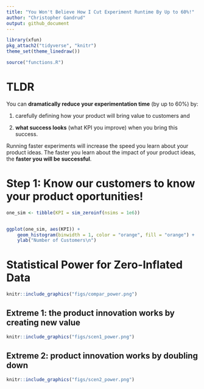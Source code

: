 ```yaml
---
title: "You Won't Believe How I Cut Experiment Runtime By Up to 60%!"
author: "Christopher Gandrud"
output: github_document
---
```


```r
library(xfun)
pkg_attach2("tidyverse", "knitr")
theme_set(theme_linedraw())

source("functions.R")
```

# TLDR

You can **dramatically reduce your experimentation time** (by up to 60%) by:

1.   carefully defining how your product will bring value to customers and

2.   **what success looks** (what KPI you improve) when you bring this success. 

Running faster experiments will increase the speed you learn about your product ideas. The faster you learn about the impact of your product ideas, the **faster you will be successful**.

# Step 1: Know our customers to know your product oportunities!

```r
one_sim <- tibble(KPI = sim_zeroinf(nsims = 1e6))


ggplot(one_sim, aes(KPI)) +
    geom_histogram(binwidth = 1, color = "orange", fill = "orange") +
    ylab("Number of Customers\n")
```


# Statistical Power for Zero-Inflated Data


```r
knitr::include_graphics("figs/compar_power.png")
```


## Extreme 1: the product innovation works by creating new value


```r
knitr::include_graphics("figs/scen1_power.png")
```


## Extreme 2: product innovation works by doubling down  


```r
knitr::include_graphics("figs/scen2_power.png")
```

